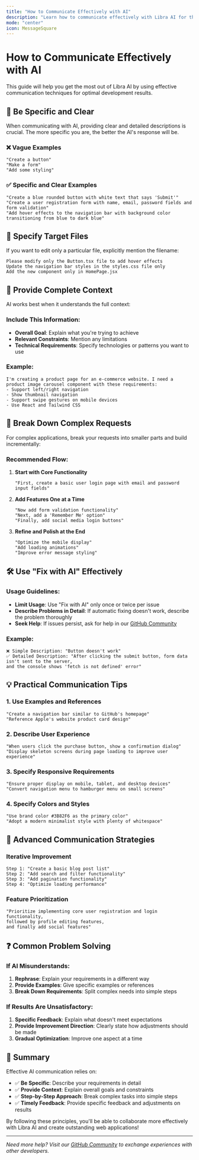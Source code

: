 ```yaml
---
title: "How to Communicate Effectively with AI"
description: "Learn how to communicate effectively with Libra AI for the best development experience"
mode: "center"
icon: MessageSquare
---
```


# How to Communicate Effectively with AI

This guide will help you get the most out of Libra AI by using effective communication techniques for optimal development results.

## 🎯 Be Specific and Clear

When communicating with AI, providing clear and detailed descriptions is crucial. The more specific you are, the better the AI's response will be.

### ❌ Vague Examples
```
"Create a button"
"Make a form"
"Add some styling"
```

### ✅ Specific and Clear Examples
```
"Create a blue rounded button with white text that says 'Submit'"
"Create a user registration form with name, email, password fields and form validation"
"Add hover effects to the navigation bar with background color transitioning from blue to dark blue"
```

## 📁 Specify Target Files

If you want to edit only a particular file, explicitly mention the filename:

```
Please modify only the Button.tsx file to add hover effects
Update the navigation bar styles in the styles.css file only
Add the new component only in HomePage.jsx
```

## 🧠 Provide Complete Context

AI works best when it understands the full context:

### Include This Information:
- **Overall Goal**: Explain what you're trying to achieve
- **Relevant Constraints**: Mention any limitations
- **Technical Requirements**: Specify technologies or patterns you want to use

### Example:
```
I'm creating a product page for an e-commerce website. I need a product image carousel component with these requirements:
- Support left/right navigation
- Show thumbnail navigation
- Support swipe gestures on mobile devices
- Use React and Tailwind CSS
```

## 🔧 Break Down Complex Requests

For complex applications, break your requests into smaller parts and build incrementally:

### Recommended Flow:
1. **Start with Core Functionality**
   ```
   "First, create a basic user login page with email and password input fields"
   ```

2. **Add Features One at a Time**
   ```
   "Now add form validation functionality"
   "Next, add a 'Remember Me' option"
   "Finally, add social media login buttons"
   ```

3. **Refine and Polish at the End**
   ```
   "Optimize the mobile display"
   "Add loading animations"
   "Improve error message styling"
   ```

## 🛠️ Use "Fix with AI" Effectively

### Usage Guidelines:
- **Limit Usage**: Use "Fix with AI" only once or twice per issue
- **Describe Problems in Detail**: If automatic fixing doesn't work, describe the problem thoroughly
- **Seek Help**: If issues persist, ask for help in our [GitHub Community](https://github.com/nextify-limited/libra/discussions)

### Example:
```
❌ Simple Description: "Button doesn't work"
✅ Detailed Description: "After clicking the submit button, form data isn't sent to the server, 
and the console shows 'fetch is not defined' error"
```

## 💡 Practical Communication Tips

### 1. Use Examples and References
```
"Create a navigation bar similar to GitHub's homepage"
"Reference Apple's website product card design"
```

### 2. Describe User Experience
```
"When users click the purchase button, show a confirmation dialog"
"Display skeleton screens during page loading to improve user experience"
```

### 3. Specify Responsive Requirements
```
"Ensure proper display on mobile, tablet, and desktop devices"
"Convert navigation menu to hamburger menu on small screens"
```

### 4. Specify Colors and Styles
```
"Use brand color #3B82F6 as the primary color"
"Adopt a modern minimalist style with plenty of whitespace"
```

## 🚀 Advanced Communication Strategies

### Iterative Improvement
```
Step 1: "Create a basic blog post list"
Step 2: "Add search and filter functionality"
Step 3: "Add pagination functionality"
Step 4: "Optimize loading performance"
```

### Feature Prioritization
```
"Prioritize implementing core user registration and login functionality,
followed by profile editing features,
and finally add social features"
```

## ❓ Common Problem Solving

### If AI Misunderstands:
1. **Rephrase**: Explain your requirements in a different way
2. **Provide Examples**: Give specific examples or references
3. **Break Down Requirements**: Split complex needs into simple steps

### If Results Are Unsatisfactory:
1. **Specific Feedback**: Explain what doesn't meet expectations
2. **Provide Improvement Direction**: Clearly state how adjustments should be made
3. **Gradual Optimization**: Improve one aspect at a time

## 🎉 Summary

Effective AI communication relies on:
- ✅ **Be Specific**: Describe your requirements in detail
- ✅ **Provide Context**: Explain overall goals and constraints
- ✅ **Step-by-Step Approach**: Break complex tasks into simple steps
- ✅ **Timely Feedback**: Provide specific feedback and adjustments on results

By following these principles, you'll be able to collaborate more effectively with Libra AI and create outstanding web applications!

---

*Need more help? Visit our [GitHub Community](https://github.com/nextify-limited/libra/discussions) to exchange experiences with other developers.*
